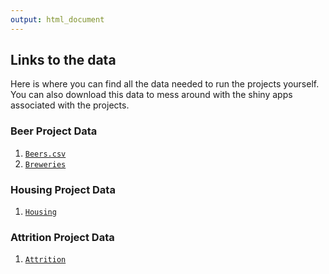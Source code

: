 ```yaml
---
output: html_document
---
```



## Links to the data

Here is where you can find all the data needed to run the projects yourself. You can also download this data to mess around with the shiny apps associated with the projects.


### Beer Project Data
1) [`Beers.csv`](https://github.com/amanwebb/beerAndBreweries/blob/main/Data/Beer.csv)
2) [`Breweries`](https://github.com/amanwebb/beerAndBreweries/blob/main/Data/Breweries.csv)
        

### Housing Project Data
1) [`Housing`](https://github.com/amanwebb/CaseStudy2DDS/blob/main/test.csv)


### Attrition Project Data
1) [`Attrition`](https://github.com/amanwebb/CaseStudy2DDS/blob/main/CaseStudy2-data.csv)


